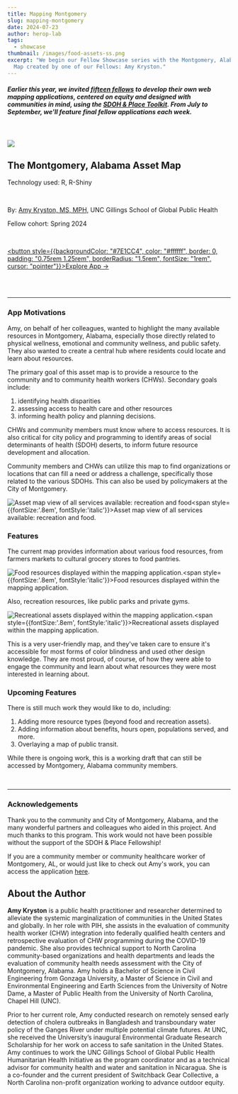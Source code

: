 ```yaml
---
title: Mapping Montgomery
slug: mapping-montgomery
date: 2024-07-23
author: herop-lab
tags:
  - showcase
thumbnail: /images/food-assets-ss.png
excerpt: "We begin our Fellow Showcase series with the Montgomery, Alabama Asset
  Map created by one of our Fellows: Amy Kryston."
---
```

##### *Earlier this year, we invited [fifteen fellows](https://sdohplace.org/fellows) to develop their own web mapping applications, centered on equity and designed with communities in mind, using the [SDOH & Place Toolkit](https://toolkit.sdohplace.org/). From July to September, we'll feature final fellow applications each week.*

<br/>

![](/images/amy.png)

## The Montgomery, Alabama Asset Map

<p style={{marginTop:"0.5rem"}}>Technology used: R, R-Shiny</p>

<br/>

By: [Amy Kryston, MS, MPH,](https://www.linkedin.com/in/amy-kryston) UNC Gillings School of Global Public Health

<p style={{marginTop:"0.5rem"}}>Fellow cohort: Spring 2024</p>

<br/>

<a href="https://akryston.shinyapps.io/final_map/" target="_blank"><button style={{backgroundColor: "#7E1CC4", color: "#ffffff", border: 0, padding: "0.75rem 1.25rem", borderRadius: "1.5rem", fontSize: "1rem", cursor: "pointer"}}>Explore App →</button></a>

<br/><br/>

- - -

### **App Motivations**

Amy, on behalf of her colleagues, wanted to highlight the many available resources in Montgomery, Alabama, especially those directly related to physical wellness, emotional and community wellness, and public safety. They also wanted to create a central hub where residents could locate and learn about resources.

The primary goal of this asset map is to provide a resource to the community and to community health workers (CHWs). Secondary goals include: 

1. identifying health disparities
2. assessing access to health care and other resources
3. informing health policy and planning decisions. 

CHWs and community members must know where to access resources. It is also critical for city policy and programming to identify areas of social determinants of health (SDOH) deserts, to inform future resource development and allocation.

Community members and CHWs can utilize this map to find organizations or locations that can fill a need or address a challenge, specifically those related to the various SDOHs. This can also be used by policymakers at the City of Montgomery.

![](/images/screenshot-amy-kryston.png "Asset map view of all services available: recreation and food")<span style={{fontSize:'.8em', fontStyle:'italic'}}>Asset map view of all services available: recreation and food.</span>

### **Features**

The current map provides information about various food resources, from farmers markets to cultural grocery stores to food pantries. 

![](/images/food-assets-ss.png "Food resources displayed within the mapping application.")<span style={{fontSize:'.8em', fontStyle:'italic'}}>Food resources displayed within the mapping application.</span>

Also, recreation resources, like public parks and private gyms. 

![](/images/recreation-assets-ss.png "Recreational assets displayed within the mapping application.")<span style={{fontSize:'.8em', fontStyle:'italic'}}>Recreational assets displayed within the mapping application.</span>

This is a very user-friendly map, and they've taken care to ensure it's accessible for most forms of color blindness and used other design knowledge. They are most proud, of course, of how they were able to engage the community and learn about what resources they were most interested in learning about.

### **Upcoming Features**

There is still much work they would like to do, including:

1. Adding more resource types (beyond food and recreation assets). 
2. Adding information about benefits, hours open, populations served, and more. 
3. Overlaying a map of public transit.

While there is ongoing work, this is a working draft that can still be accessed by Montgomery, Alabama community members.

<br/>

- - -

### **Acknowledgements**

Thank you to the community and City of Montgomery, Alabama, and the many wonderful partners and colleagues who aided in this project. And much thanks to this program. This work would not have been possible without the support of the SDOH & Place Fellowship!

If you are a community member or community healthcare worker of Montgomery, AL, or would just like to check out Amy's work, you can access the application [here](https://akryston.shinyapps.io/final_map/).

## About the Author

**Amy Kryston** is a public health practitioner and researcher determined to alleviate the systemic marginalization of communities in the United States and globally. In her role with PIH, she assists in the evaluation of community health worker (CHW) integration into federally qualified health centers and retrospective evaluation of CHW programming during the COVID-19 pandemic. She also provides technical support to North Carolina community-based organizations and health departments and leads the evaluation of community health needs assessment with the City of Montgomery, Alabama. Amy holds a Bachelor of Science in Civil Engineering from Gonzaga University, a Master of Science in Civil and Environmental Engineering and Earth Sciences from the University of Notre Dame, a Master of Public Health from the University of North Carolina, Chapel Hill (UNC).

Prior to her current role, Amy conducted research on remotely sensed early detection of cholera outbreaks in Bangladesh and transboundary water policy of the Ganges River under multiple potential climate futures. At UNC, she received the University’s inaugural Environmental Graduate Research Scholarship for her work on access to safe sanitation in the United States. Amy continues to work the UNC Gillings School of Global Public Health Humanitarian Health Initiative as the program coordinator and as a technical advisor for community health and water and sanitation in Nicaragua. She is a co-founder and the current president of Switchback Gear Collective, a North Carolina non-profit organization working to advance outdoor equity.
